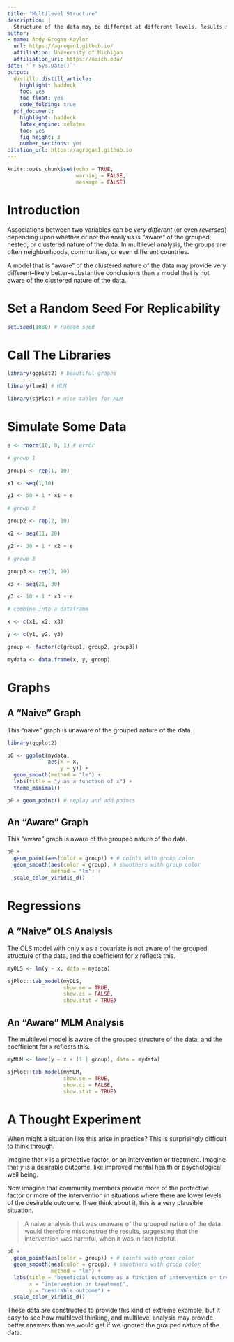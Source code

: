 ```yaml
---
title: "Multilevel Structure"
description: |
  Structure of the data may be different at different levels. Results may differ greatly when we apply multilevel thinking.
author:
- name: Andy Grogan-Kaylor
  url: https://agrogan1.github.io/
  affiliation: University of Michigan
  affiliation_url: https://umich.edu/
date: '`r Sys.Date()`'
output:
  distill::distill_article:
    highlight: haddock
    toc: yes
    toc_float: yes
    code_folding: true
  pdf_document: 
    highlight: haddock
    latex_engine: xelatex
    toc: yes
    fig_height: 3
    number_sections: yes
citation_url: https://agrogan1.github.io
---
```


```r

knitr::opts_chunk$set(echo = TRUE,
                      warning = FALSE,
                      message = FALSE)

```
# Introduction

Associations between two variables can be *very different* (or even *reversed*) depending upon whether or not the analysis is "aware" of the grouped, nested, or clustered nature of the data. In multilevel analysis, the groups are often neighborhoods, communities, or even different countries.

A model that is "aware" of the clustered nature of the data may provide very different--likely better--substantive conclusions than a model that is not aware of the clustered nature of the data.

# Set a Random Seed For Replicability

```r

set.seed(1080) # random seed

```

# Call The Libraries

```r

library(ggplot2) # beautiful graphs

library(lme4) # MLM

library(sjPlot) # nice tables for MLM

```

# Simulate Some Data

```r

e <- rnorm(10, 0, 1) # error

# group 1

group1 <- rep(1, 10)

x1 <- seq(1,10)

y1 <- 50 + 1 * x1 + e

# group 2

group2 <- rep(2, 10)

x2 <- seq(11, 20)

y2 <- 30 + 1 * x2 + e

# group 3

group3 <- rep(3, 10)

x3 <- seq(21, 30)

y3 <- 10 + 1 * x3 + e

# combine into a dataframe

x <- c(x1, x2, x3)

y <- c(y1, y2, y3)

group <- factor(c(group1, group2, group3))

mydata <- data.frame(x, y, group) 

```

# Graphs

## A "Naive" Graph 

This "naive" graph is unaware of the grouped nature of the data.

```r

library(ggplot2)

p0 <- ggplot(mydata, 
             aes(x = x,
                 y = y)) +
  geom_smooth(method = "lm") +
  labs(title = "y as a function of x") +
  theme_minimal()

p0 + geom_point() # replay and add points

```

## An "Aware" Graph 

This "aware" graph is aware of the grouped nature of the data.

```r

p0 + 
  geom_point(aes(color = group)) + # points with group color
  geom_smooth(aes(color = group), # smoothers with group color
              method = "lm") + 
  scale_color_viridis_d()

```

# Regressions

## A "Naive" OLS Analysis

The OLS model with only *x* as a covariate is not aware of the grouped structure of the data, and the coefficient for *x* reflects this.

```r

myOLS <- lm(y ~ x, data = mydata)

sjPlot::tab_model(myOLS,
                  show.se = TRUE,
                  show.ci = FALSE,
                  show.stat = TRUE)

```

## An "Aware" MLM Analysis

The multilevel model is aware of the grouped structure of the data, and the coefficient for *x* reflects this.

```r

myMLM <- lmer(y ~ x + (1 | group), data = mydata)

sjPlot::tab_model(myMLM,
                  show.se = TRUE,
                  show.ci = FALSE,
                  show.stat = TRUE)

```

# A Thought Experiment

When might a situation like this arise in practice? This is surprisingly difficult to think through. 

Imagine that *x* is a protective factor, or an intervention or treatment. Imagine that *y* is a desirable outcome, like improved mental health or psychological well being.

Now imagine that community members provide more of the protective factor or more of the intervention in situations where there are lower levels of the desirable outcome. If we think about it, this is a very plausible situation. 

> A naive analysis that was unaware of the grouped nature of the data would therefore misconstrue the results, suggesting that the intervention was harmful, when it was in fact helpful.

```r

p0 + 
  geom_point(aes(color = group)) + # points with group color
  geom_smooth(aes(color = group), # smoothers with group color
              method = "lm") + 
  labs(title = "beneficial outcome as a function of intervention or treatment",
       x = "intervention or treatment",
       y = "desirable outcome") +
  scale_color_viridis_d()

```

These data are constructed to provide this kind of extreme example, but it easy to see how multilevel thinking, and multilevel analysis may provide better answers than we would get if we ignored the grouped nature of the data.



